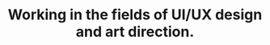 ---
title: "Working in the fields of UI/UX design and art direction."
image: "/assets/imgs/gallery/img-s-85.jpg"
video: "https://www.youtube.com/watch?v=AzwC6umvd1s"
faqs: 
  - question: "Website & mobile design"
    answer: "We deploy world-class creative design, team on demand. that can design surest measure’s of success is when a client partner with more than once build ship scale."
  - question: "Motion graphic & animation"
    answer: "We deploy world-class creative design, team on demand. that can design surest measure’s of success is when a client partner with more than once build ship scale."
  - question: "User experience"
    answer: "We deploy world-class creative design, team on demand. that can design surest measure’s of success is when a client partner with more than once build ship scale."
---
